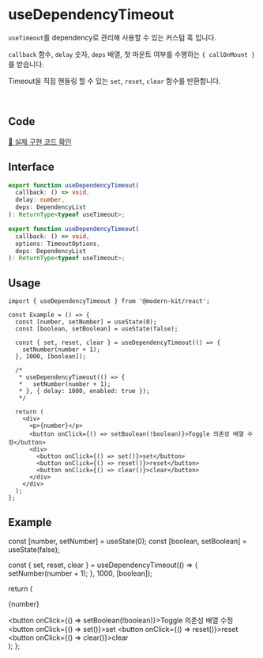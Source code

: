 
# useDependencyTimeout

`useTimeout`를 dependency로 관리해 사용할 수 있는 커스텀 훅 입니다. 

`callback` 함수, `delay` 숫자, `deps` 배열, 첫 마운트 여부를 수행하는 `{ callOnMount }`를 받습니다.

Timeout을 직접 핸들링 할 수 있는 `set`, `reset`, `clear` 함수를 반환합니다.

<br />

## Code
[🔗 실제 구현 코드 확인](https://github.com/modern-agile-team/modern-kit/blob/main/packages/react/src/hooks/useDependencyTimeout/index.ts)

## Interface
```ts title="typescript"
export function useDependencyTimeout(
  callback: () => void,
  delay: number,
  deps: DependencyList
): ReturnType<typeof useTimeout>;

export function useDependencyTimeout(
  callback: () => void,
  options: TimeoutOptions,
  deps: DependencyList
): ReturnType<typeof useTimeout>;
```

## Usage
```tsx title="typescript"
import { useDependencyTimeout } from '@modern-kit/react';

const Example = () => {
  const [number, setNumber] = useState(0);
  const [boolean, setBoolean] = useState(false);

  const { set, reset, clear } = useDependencyTimeout(() => {
    setNumber(number + 1);
  }, 1000, [boolean]);
  
  /*
   * useDependencyTimeout(() => {
   *   setNumber(number + 1);
   * }, { delay: 1000, enabled: true });
   */

  return (
    <div>
      <p>{number}</p>
      <button onClick={() => setBoolean(!boolean)}>Toggle 의존성 배열 수정</button>
      <div>
        <button onClick={() => set()}>set</button>
        <button onClick={() => reset()}>reset</button>
        <button onClick={() => clear()}>clear</button>
      </div>
    </div>
  );
};
```

## Example
  const [number, setNumber] = useState(0);
  const [boolean, setBoolean] = useState(false);

  const { set, reset, clear } = useDependencyTimeout(() => {
    setNumber(number + 1);
  }, 1000, [boolean]);

  return (
    <div>
      <p>{number}</p>
      <button onClick={() => setBoolean(!boolean)}>Toggle 의존성 배열 수정</button>
      <div>
        <button onClick={() => set()}>set</button>
        <button onClick={() => reset()}>reset</button>
        <button onClick={() => clear()}>clear</button>
      </div>
    </div>
  );
};

<Example />